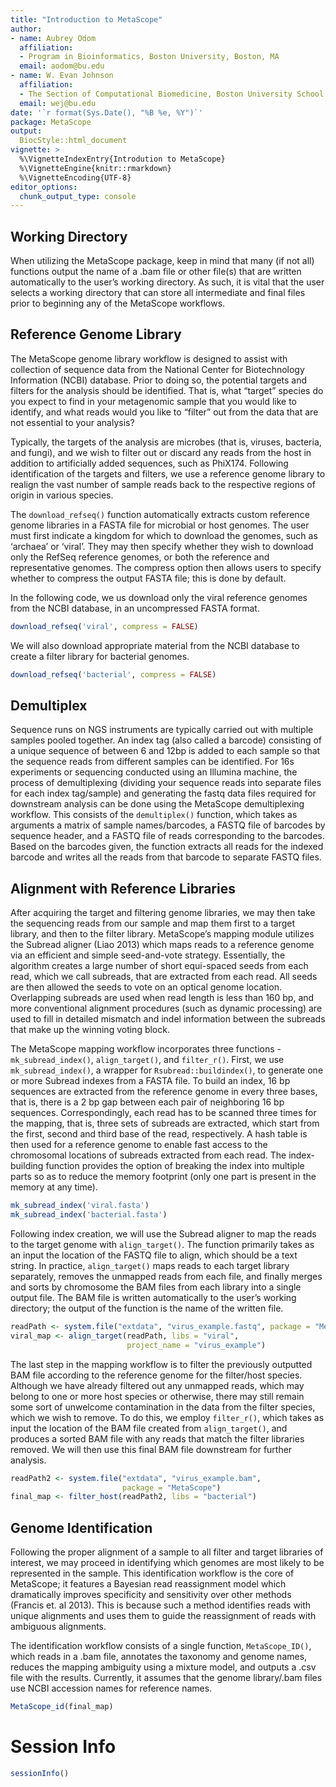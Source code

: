 ```yaml
---
title: "Introduction to MetaScope"
author: 
- name: Aubrey Odom
  affiliation: 
  - Program in Bioinformatics, Boston University, Boston, MA
  email: aodom@bu.edu
- name: W. Evan Johnson
  affiliation:
  - The Section of Computational Biomedicine, Boston University School of Medicine, Boston, MA
  email: wej@bu.edu
date: '`r format(Sys.Date(), "%B %e, %Y")`'
package: MetaScope
output: 
  BiocStyle::html_document
vignette: >
  %\VignetteIndexEntry{Introdution to MetaScope}
  %\VignetteEngine{knitr::rmarkdown}
  %\VignetteEncoding{UTF-8}
editor_options: 
  chunk_output_type: console
---
```


 
## Working Directory
When utilizing the MetaScope package, keep in mind that many (if not all) functions output the name of a .bam file or other file(s) that are written automatically to the user's working directory. As such, it is vital that the user selects a working directory that can store all intermediate and final files prior to beginning any of the MetaScope workflows.
 
## Reference Genome Library

The MetaScope genome library workflow is designed to assist with collection of sequence data from the National Center for Biotechnology Information (NCBI) database. Prior to doing so, the potential targets and filters for the analysis should be identified. That is, what "target" species do you expect to find in your metagenomic sample that you would like to identify, and what reads would you like to "filter" out from the data that are not essential to your analysis?


Typically, the targets of the analysis are microbes (that is, viruses, bacteria, and fungi), and we wish to filter out or discard any reads from the host in addition to artificially added sequences, such as PhiX174. Following identification of the targets and filters, we use a reference genome library to realign the vast number of sample reads back to the respective regions of origin in various species.


The `download_refseq()` function automatically extracts custom reference genome libraries in a FASTA file for microbial or host genomes. The user must first indicate a kingdom for which to download the genomes, such as 'archaea' or 'viral'. They may then specify whether they wish to download only the RefSeq reference genomes, or both the reference and representative genomes. The compress option then allows users to specify whether to compress the output FASTA file; this is done by default.


In the following code, we us download only the viral reference genomes from the NCBI database, in an uncompressed FASTA format.

```R
download_refseq('viral', compress = FALSE)
```

We will also download appropriate material from the NCBI database to create a filter library for bacterial genomes.

```R
download_refseq('bacterial', compress = FALSE)
```

## Demultiplex
Sequence runs on NGS instruments are typically carried out with multiple samples pooled together. An index tag (also called a barcode) consisting of a unique sequence of between 6 and 12bp is added to each sample so that the sequence reads from different samples can be identified. For 16s experiments or sequencing conducted using an Illumina machine, the process of demultiplexing (dividing your sequence reads into separate files for each index tag/sample) and generating the fastq data files required for downstream analysis can be done using the MetaScope demultiplexing workflow. This consists of the `demultiplex()` function, which takes as arguments a matrix of sample names/barcodes, a FASTQ file of barcodes by sequence header, and a FASTQ file of reads corresponding to the barcodes. Based on the barcodes given, the function extracts all reads for the indexed barcode and writes all the reads from that barcode to separate FASTQ files. 

## Alignment with Reference Libraries

After acquiring the target and filtering genome libraries, we may then take the sequencing reads from our sample and map them first to a target library, and then to the filter library. MetaScope's mapping module utilizes the Subread aligner  (Liao 2013) which maps reads to a reference genome via an efficient and simple seed-and-vote strategy. Essentially, the algorithm creates a large number of short equi-spaced seeds from each read, which we call subreads, that are extracted from each read. All seeds are then allowed the seeds to vote on an optical genome location. Overlapping subreads are used when read length is less than 160 bp, and more conventional alignment procedures (such as dynamic processing) are used to fill in detailed mismatch and indel information between the subreads that make up the winning voting block.


The MetaScope mapping workflow incorporates three functions - `mk_subread_index()`, `align_target()`, and `filter_r()`. First, we use `mk_subread_index()`, a wrapper for `Rsubread::buildindex()`, to generate one or more Subread indexes from a FASTA file. To build an index, 16 bp sequences are extracted from the reference genome in every three bases, that is, there is a 2 bp gap between each pair of neighboring 16 bp sequences. Correspondingly, each read has to be scanned three times for the mapping, that is, three sets of subreads are extracted, which start from the first, second and third base of the read, respectively. A hash table is then used for a reference genome to enable fast access to the chromosomal locations of subreads extracted from each read. The index-building function provides the option of breaking the index into multiple parts so as to reduce the memory footprint (only one part is present in the memory at any time). 

```R
mk_subread_index('viral.fasta')
mk_subread_index('bacterial.fasta')
```

Following index creation, we will use the Subread aligner to map the reads to the target genome with `align_target()`. The function primarily takes as an input the location of the FASTQ file to align, which should be a text string. In practice, `align_target()` maps reads to each target library separately, removes the unmapped reads from each file, and finally merges and sorts by chromosome the BAM files from each library into a single output file. The BAM file is written automatically to the user's working directory; the output of the function is the name of the written file.

```R
readPath <- system.file("extdata", "virus_example.fastq", package = "MetaScope")
viral_map <- align_target(readPath, libs = "viral",
                          project_name = "virus_example")
```

The last step in the mapping workflow is to filter the previously outputted BAM file according to the reference genome for the filter/host species. Although we have already filtered out any unmapped reads, which may belong to one or more host species or otherwise, there may still remain some sort of unwelcome contamination in the data from the filter species, which we wish to remove. To do this, we employ `filter_r()`, which takes as input the location of the BAM file created from `align_target()`, and produces a sorted BAM file with any reads that match the filter libraries removed. We will then use this final BAM file downstream for further analysis.

```R
readPath2 <- system.file("extdata", "virus_example.bam",
                         package = "MetaScope")
final_map <- filter_host(readPath2, libs = "bacterial")
```

## Genome Identification

Following the proper alignment of a sample to all filter and target libraries of interest, we may proceed in identifying which genomes are most likely to be represented in the sample. This identification workflow is the core of MetaScope; it features a Bayesian read reassignment model which dramatically improves specificity and sensitivity over other methods (Francis et. al 2013). This is because such a method identifies reads with unique alignments and uses them to guide the reassignment of reads with ambiguous alignments. 

The identification workflow consists of a single function, `MetaScope_ID()`, which reads in a .bam file, annotates the taxonomy and genome names, reduces the mapping ambiguity using a mixture model, and outputs a .csv file with the results. Currently, it assumes that the genome library/.bam files use NCBI accession names for reference names. 

```R
MetaScope_id(final_map)
```


# Session Info
```r
sessionInfo()

```
